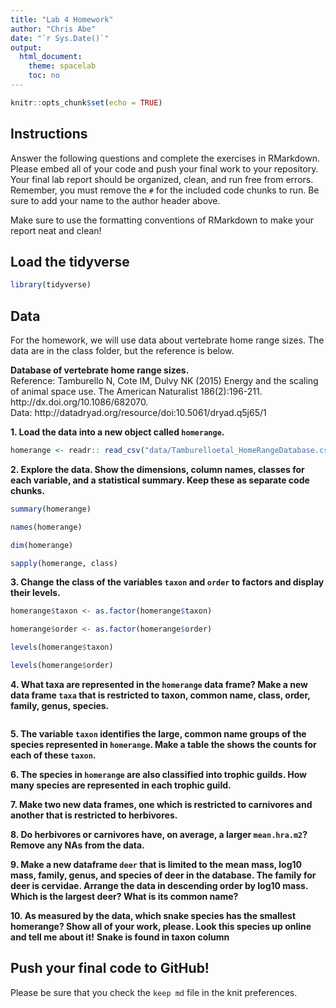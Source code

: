 ```yaml
---
title: "Lab 4 Homework"
author: "Chris Abe"
date: "`r Sys.Date()`"
output:
  html_document:
    theme: spacelab
    toc: no
---
```


```r
knitr::opts_chunk$set(echo = TRUE)
```

## Instructions
Answer the following questions and complete the exercises in RMarkdown. Please embed all of your code and push your final work to your repository. Your final lab report should be organized, clean, and run free from errors. Remember, you must remove the `#` for the included code chunks to run. Be sure to add your name to the author header above.  

Make sure to use the formatting conventions of RMarkdown to make your report neat and clean!  

## Load the tidyverse
```r
library(tidyverse)
```

## Data
For the homework, we will use data about vertebrate home range sizes. The data are in the class folder, but the reference is below.  

**Database of vertebrate home range sizes.**  
Reference: Tamburello N, Cote IM, Dulvy NK (2015) Energy and the scaling of animal space use. The American Naturalist 186(2):196-211. http://dx.doi.org/10.1086/682070.  
Data: http://datadryad.org/resource/doi:10.5061/dryad.q5j65/1  

**1. Load the data into a new object called `homerange`.**
```r
homerange <- readr:: read_csv("data/Tamburelloetal_HomeRangeDatabase.csv")
```

**2. Explore the data. Show the dimensions, column names, classes for each variable, and a statistical summary. Keep these as separate code chunks.**  
```r
summary(homerange)
```
```r
names(homerange)
```
```r
dim(homerange)
```
```r
sapply(homerange, class)
```



**3. Change the class of the variables `taxon` and `order` to factors and display their levels.**  
```r
homerange$taxon <- as.factor(homerange$taxon) 


```
```r
homerange$order <- as.factor(homerange$order) 

```
```r
levels(homerange$taxon)
```
```r
levels(homerange$order)
```

**4. What taxa are represented in the `homerange` data frame? Make a new data frame `taxa` that is restricted to taxon, common name, class, order, family, genus, species.** 
```r

```


**5. The variable `taxon` identifies the large, common name groups of the species represented in `homerange`. Make a table the shows the counts for each of these `taxon`.**  

**6. The species in `homerange` are also classified into trophic guilds. How many species are represented in each trophic guild.**  

**7. Make two new data frames, one which is restricted to carnivores and another that is restricted to herbivores.**  

**8. Do herbivores or carnivores have, on average, a larger `mean.hra.m2`? Remove any NAs from the data.**  

**9. Make a new dataframe `deer` that is limited to the mean mass, log10 mass, family, genus, and species of deer in the database. The family for deer is cervidae. Arrange the data in descending order by log10 mass. Which is the largest deer? What is its common name?**  

**10. As measured by the data, which snake species has the smallest homerange? Show all of your work, please. Look this species up online and tell me about it!** **Snake is found in taxon column**    

## Push your final code to GitHub!
Please be sure that you check the `keep md` file in the knit preferences.   